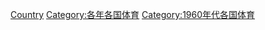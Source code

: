 {{Commons category|1960 in sports by country}}
{{Year by category
|m=1
|c=9
|d=6
|y=0
|cat=各國體育
|sortkey=1960
}}

[[Category:1960年體育|Country]]
[[Category:各年各国体育|Category:各年各国体育]]
[[Category:1960年代各国体育|Category:1960年代各国体育]]